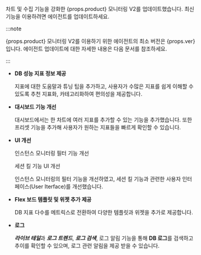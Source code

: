 <p>차트 및 수집 기능을 강화한 {props.product} 모니터링 V2를 업데이트했습니다. 최신 기능을 이용하려면 에이전트를 업데이트하세요.</p>

:::note

<p>{props.product} 모니터링 V2를 이용하기 위한 에이전트의 최소 버전은 {props.ver}입니다. 에이전트 업데이트에 대한 자세한 내용은 <Link to='agent-manage'>다음 문서</Link>를 참조하세요.</p>

:::

* **DB 성능 지표 정보 제공**

  <InDoc product="postgresql,mysql"><ProdImg img='new-feature-01.png'/></InDoc>

  지표에 대한 도움말과 튜닝 팁을 추가하고, 사용자가 수많은 지표를 쉽게 이해할 수 있도록 추천 지표화, 카테고리화하여 편의성을 제공합니다.

* **대시보드 기능 개선**

  <InDoc product="postgresql,mysql"><ProdImg img='new-feature-02.png'/></InDoc>

  대시보드에서는 한 차트에 여러 지표를 추가할 수 있는 기능을 추가했습니다. 또한 프리셋 기능을 추가해 사용자가 원하는 지표들을 빠르게 확인할 수 있습니다.

* **UI 개선**

  인스턴스 모니터링 필터 기능 개선

  <InDoc product="postgresql,mysql"><ProdImg img='new-feature-03.png'/></InDoc>

  세션 킬 기능 UI 개선

  <InDoc product="postgresql,mysql"><ProdImg img='new-feature-04.png'/></InDoc>

  인스턴스 모니터링의 필터 기능을 개선하였고, 세션 킬 기능과 관련한 사용자 인터페이스(User Iterface)를 개선했습니다.

* **Flex 보드 템플릿 및 위젯 추가 제공**

  <InDoc product="postgresql,mysql"><ProdImg img='new-feature-05.png'/></InDoc>

  DB 지표 다수를 메트릭스로 전환하여 다양한 템플릿과 위젯을 추가로 제공합니다.

* **로그**

  <InDoc product="postgresql,mysql"><ImgLang img='new-feature-06.png'/></InDoc>

  ***라이브 테일***과 ***로그 트렌드***, ***로그 검색***, 로그 알림 기능을 통해 **DB 로그**를 검색하고 추이를 확인할 수 있으며, 로그 관련 알림을 제공 받을 수 있습니다.
